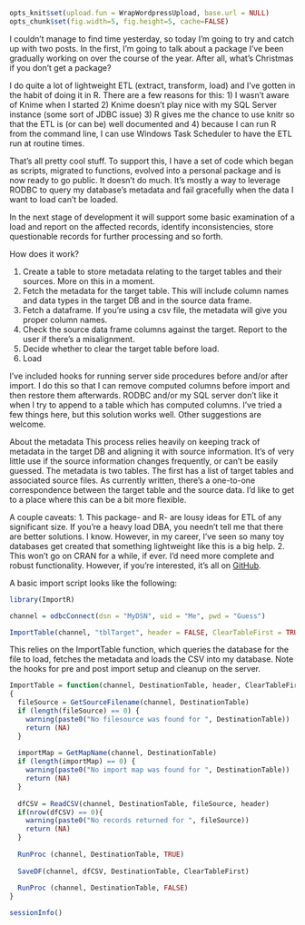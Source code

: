 ```r
opts_knit$set(upload.fun = WrapWordpressUpload, base.url = NULL) 
opts_chunk$set(fig.width=5, fig.height=5, cache=FALSE)
````

I couldn't manage to find time yesterday, so today I'm going to try and catch up with two posts. In the first, I'm going to talk about a package I've been gradually working on over the course of the year. After all, what's Christmas if you don't get a package?

I do quite a lot of lightweight ETL (extract, transform, load) and I've gotten in the habit of doing it in R. There are a few reasons for this: 1) I wasn't aware of Knime when I started 2) Knime doesn't play nice with my SQL Server instance (some sort of JDBC issue) 3) R gives me the chance to use knitr so that the ETL is (or can be) well documented and 4) because I can run R from the command line, I can use Windows Task Scheduler to have the ETL run at routine times.

That's all pretty cool stuff. To support this, I have a set of code which began as scripts, migrated to functions, evolved into a personal package and is now ready to go public. It doesn't do much. It's mostly a way to leverage RODBC to query my database's metadata and fail gracefully when the data I want to load can't be loaded. 

In the next stage of development it will support some basic examination of a load and report on the affected records, identify inconsistencies, store questionable records for further processing and so forth.

How does it work? 

1. Create a table to store metadata relating to the target tables and their sources. More on this in a moment.
2. Fetch the metadata for the target table. This will include column names and data types in the target DB and in the source data frame.
3. Fetch a dataframe. If you're using a csv file, the metadata will give you proper column names.
4. Check the source data frame columns against the target. Report to the user if there's a misalignment.
5. Decide whether to clear the target table before load.
6. Load

I've included hooks for running server side procedures before and/or after import. I do this so that I can remove computed columns before import and then restore them afterwards. RODBC and/or my SQL server don't like it when I try to append to a table which has computed columns. I've tried a few things here, but this solution works well. Other suggestions are welcome.

About the metadata
This process relies heavily on keeping track of metadata in the target DB and aligning it with source information. It's of very little use if the source information changes frequently, or can't be easily guessed.
The metadata is two tables. The first has a list of target tables and associated source files. As currently written, there's a one-to-one correspondence between the target table and the source data. I'd like to get to a place where this can be a bit more flexible.

A couple caveats:
1. This package- and R- are lousy ideas for ETL of any significant size. If you're a heavy load DBA, you needn't tell me that there are better solutions. I know. However, in my career, I've seen so many toy databases get created that something lightweight like this is a big help.
2. This won't go on CRAN for a while, if ever. I'd need more complete and robust functionality. However, if you're interested, it's all on [GitHub](https://github.com/PirateGrunt/ImportR).

A basic import script looks like the following:
```r
library(ImportR)

channel = odbcConnect(dsn = "MyDSN", uid = "Me", pwd = "Guess")

ImportTable(channel, "tblTarget", header = FALSE, ClearTableFirst = TRUE)
```

This relies on the ImportTable function, which queries the database for the file to load, fetches the metadata and loads the CSV into my database. Note the hooks for pre and post import setup and cleanup on the server.

```r
ImportTable = function(channel, DestinationTable, header, ClearTableFirst)
{
  fileSource = GetSourceFilename(channel, DestinationTable)
  if (length(fileSource) == 0) {
    warning(paste0("No filesource was found for ", DestinationTable))
    return (NA)
  }
  
  importMap = GetMapName(channel, DestinationTable)
  if (length(importMap) == 0) {
    warning(paste0("No import map was found for ", DestinationTable))
    return (NA)
  }
  
  dfCSV = ReadCSV(channel, DestinationTable, fileSource, header)
  if(nrow(dfCSV) == 0){
    warning(paste0("No records returned for ", fileSource))
    return (NA)
  }
  
  RunProc (channel, DestinationTable, TRUE)
  
  SaveDF(channel, dfCSV, DestinationTable, ClearTableFirst)
  
  RunProc (channel, DestinationTable, FALSE)
}
```

```r
sessionInfo()
```